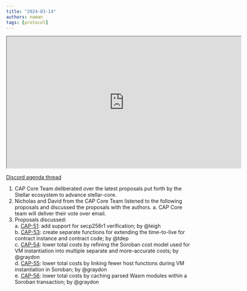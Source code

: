 ```yaml
---
title: "2024-03-14"
authors: naman
tags: [protocol]
---
```


<iframe
  src="https://drive.google.com/file/d/1Gztue3zvZBQzVPshM0_Yy8ntYh7Bk33d/preview"
  width="640"
  height="360"
  allow="autoplay"
></iframe>

[Discord agenda thread](https://discord.com/channels/897514728459468821/1217193723612368926)

1. CAP Core Team deliberated over the latest proposals put forth by the Stellar ecosystem to advance stellar-core.
2. Nicholas and David from the CAP Core Team listened to the following proposals and discussed the proposals with the authors. a. CAP Core team will deliver their vote over email.
3. Proposals discussed:  
   a. [CAP-51](https://github.com/stellar/stellar-protocol/blob/master/core/cap-0051.md): add support for secp256r1 verification; by @leigh  
   b. [CAP-53](https://github.com/stellar/stellar-protocol/blob/master/core/cap-0053.md): create separate functions for extending the time-to-live for contract instance and contract code; by @tdep  
   c. [CAP-54](https://github.com/stellar/stellar-protocol/blob/master/core/cap-0054.md): lower total costs by refining the Soroban cost model used for VM instantiation into multiple separate and more-accurate costs; by @graydon  
   d. [CAP-55](https://github.com/stellar/stellar-protocol/blob/master/core/cap-0055.md): lower total costs by linking fewer host functions during VM instantiation in Soroban; by @graydon  
   e. [CAP-56](https://github.com/stellar/stellar-protocol/blob/master/core/cap-0056.md): lower total costs by caching parsed Wasm modules within a Soroban transaction; by @graydon
